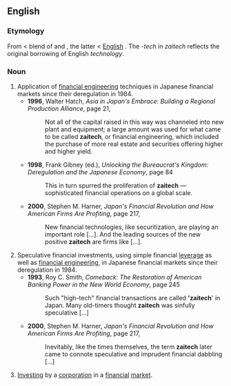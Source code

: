 ==English==

===Etymology===
From {{Ja.}} {{term|財テク|tr=zaiteku|sc=Jpan||money management}} < blend of {{term|財務|tr=zaimu|sc=Jpan||finances}} and {{term|テクノロジー|tr=tekunorojii|sc=Jpan||technology}}, the latter < [[English]] {{term|technology}}. The ''-tech'' in ''zaitech'' reflects the original borrowing of English ''technology''.

===Noun===
{{en-noun}}

# Application of [[financial engineering]] techniques in Japanese financial markets since their deregulation in 1984.
#*'''1996''', Walter Hatch, ''Asia in Japan's Embrace: Building a Regional Production Alliance'', page 21,
#*:Not all of the capital raised in this way was channeled into new plant and equipment; a large amount was used for what came to be called '''zaitech''', or financial engineering, which included the purchase of more real estate and securities offering higher and higher yield.
#*'''1998''', Frank Gibney (ed.), ''Unlocking the Bureaucrat's Kingdom: Deregulation and the Japanese Economy'', page 84
#*:This in turn spurred the proliferation of '''zaitech''' — sophisticated financial operations on a global scale.
#*'''2000''', Stephen M. Harner, ''Japan's Financial Revolution and How American Firms Are Profiting'', page 217,
#*:New financial technologies, like securitization, are playing an important role [...]. And the leading sources of the new positive '''zaitech''' are firms like [...].
# Speculative financial investments, using simple financial [[w:leverage (finance)|leverage]] as well as [[financial engineering]], in Japanese financial markets since their deregulation in 1984.
#*'''1993''', Roy C. Smith, ''Comeback: The Restoration of American Banking Power in the New World Economy'', page 245
#*:Such "high-tech" financial transactions are called ''''zaitech'''' in Japan. Many old-timers thought '''zaitech''' was sinfully speculative […]
#*'''2000''', Stephen M. Harner, ''Japan's Financial Revolution and How American Firms Are Profiting'', page 217,
#*:Inevitably, like the times themselves, the term '''zaitech''' later came to connote speculative and imprudent financial dabbling […]
# {{rfv-sense}} [[invest|Investing]] by a [[corporation]] in a [[financial]] [[market]].